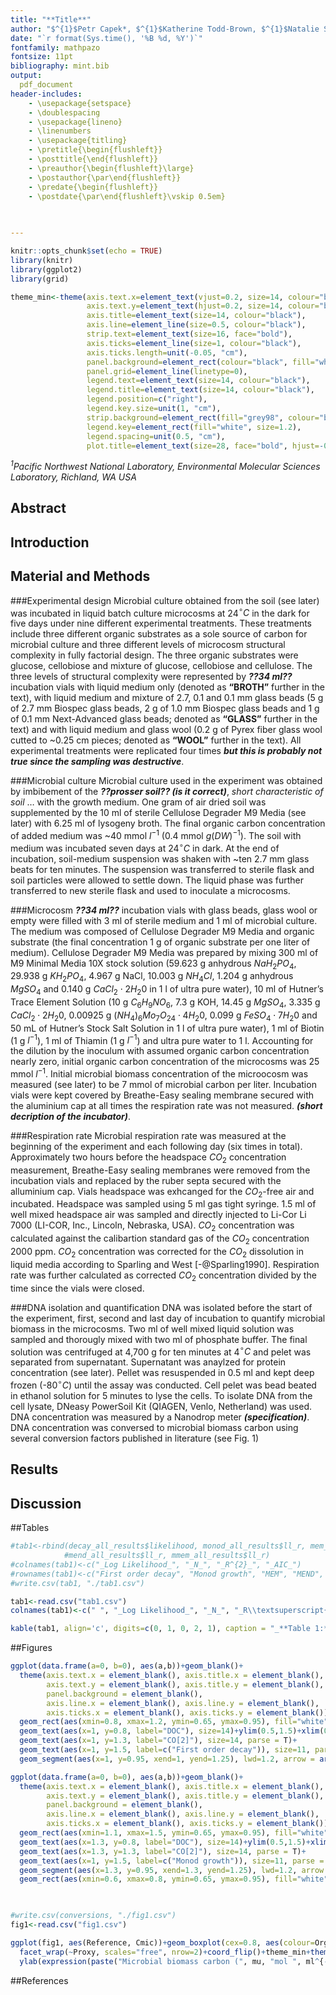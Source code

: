 ```yaml
---
title: "**Title**"
author: "$^{1}$Petr Capek*, $^{1}$Katherine Todd-Brown, $^{1}$Natalie Sadler, $^{1}$Nancy Hess, $^{1}$Kirsten Hofmockel"
date: "`r format(Sys.time(), '%B %d, %Y')`"
fontfamily: mathpazo
fontsize: 11pt
bibliography: mint.bib
output: 
  pdf_document
header-includes:
    - \usepackage{setspace}
    - \doublespacing
    - \usepackage{lineno}
    - \linenumbers
    - \usepackage{titling}
    - \pretitle{\begin{flushleft}}
    - \posttitle{\end{flushleft}}
    - \preauthor{\begin{flushleft}\large}
    - \postauthor{\par\end{flushleft}}
    - \predate{\begin{flushleft}}
    - \postdate{\par\end{flushleft}\vskip 0.5em}

  
  
---
```


```r
knitr::opts_chunk$set(echo = TRUE)
library(knitr)
library(ggplot2)
library(grid)

theme_min<-theme(axis.text.x=element_text(vjust=0.2, size=14, colour="black"),
                 axis.text.y=element_text(hjust=0.2, size=14, colour="black"),
                 axis.title=element_text(size=14, colour="black"),
                 axis.line=element_line(size=0.5, colour="black"),
                 strip.text=element_text(size=16, face="bold"),
                 axis.ticks=element_line(size=1, colour="black"),
                 axis.ticks.length=unit(-0.05, "cm"),
                 panel.background=element_rect(colour="black", fill="white"),
                 panel.grid=element_line(linetype=0),
                 legend.text=element_text(size=14, colour="black"),
                 legend.title=element_text(size=14, colour="black"),
                 legend.position=c("right"),
                 legend.key.size=unit(1, "cm"),
                 strip.background=element_rect(fill="grey98", colour="black"),
                 legend.key=element_rect(fill="white", size=1.2),
                 legend.spacing=unit(0.5, "cm"),
                 plot.title=element_text(size=28, face="bold", hjust=-0.05))


```

_$^{1}$Pacific Northwest National Laboratory, Environmental Molecular Sciences Laboratory, Richland, WA USA_

## Abstract

## Introduction

## Material and Methods
###Experimental design
Microbial culture obtained from the soil (see later) was incubated in liquid batch culture microcosms at 24$^{\circ}C$ in the dark for five days under nine different experimental treatments. These treatments include three different organic substrates as a sole source of carbon for microbial culture and three different levels of microcosm structural complexity in fully factorial design. The three organic substrates were glucose, cellobiose and mixture of glucose, cellobiose and cellulose. The three levels of structural complexity were represented by **_??34 ml??_** incubation vials with liquid medium only (denoted as **"BROTH"** further in the text), with liquid medium and mixture of 2.7, 0.1 and 0.1 mm glass beads (5 g of 2.7 mm Biospec glass beads, 2 g of 1.0 mm Biospec glass beads and 1 g of 0.1 mm Next-Advanced glass beads; denoted as **"GLASS"** further in the text) and with liquid medium and glass wool (0.2 g of Pyrex fiber glass wool cutted to ~0.25 cm pieces; denoted as **"WOOL"** further in the text). All experimental treatments were replicated four times **_but this is probably not true since the sampling was destructive_**.

###Microbial culture
Microbial culture used in the experiment was obtained by imbibement of the **_??prosser soil?? (is it correct)_**, _short characteristic of soil_ ... with the growth medium. One gram of air dried soil was supplemented by the 10 ml of sterile Cellulose Degrader M9 Media (see later) with 6.25 ml of lysogeny broth. The final organic carbon concentration of added medium was ~40 mmol $l^{-1}$ (0.4 mmol $g(DW)^{-1}$). The soil with medium was incubated seven days at 24$^{\circ}C$ in dark. At the end of incubation, soil-medium suspension was shaken with ~ten 2.7 mm glass beats for ten minutes. The suspension was transferred to sterile flask and soil particles were allowed to settle down. The liquid phase was further transferred to new sterile flask and used to inoculate a microcosms.   

###Microcosm
**_??34 ml??_** incubation vials with glass beads, glass wool or empty were filled with 3 ml of sterile medium and 1 ml of microbial culture. The medium was composed of Cellulose Degrader M9 Media and organic substrate (the final concentration 1 g of organic substrate per one liter of medium). Cellulose Degrader M9 Media was prepared by mixing 300 ml of M9 Minimal Media 10X stock solution (59.623 g anhydrous $NaH_{2}PO_{4}$, 29.938 g $KH_{2}PO_{4}$, 4.967 g NaCl, 10.003 g $NH_{4}Cl$, 1.204 g anhydrous $MgSO_{4}$ and 0.140 g $CaCl_{2}\cdot2H_{2}0$ in 1 l of ultra pure water), 10 ml of Hutner's Trace Element Solution (10 g $C_{6}H_{9}NO_{6}$, 7.3 g KOH, 14.45 g $MgSO_{4}$, 3.335 g $CaCl_{2}\cdot2H_{2}0$, 0.00925 g $(NH_{4})_{6}Mo_{7}O_{24}\cdot4H_{2}0$, 0.099 g $FeSO_{4}\cdot7H_{2}0$ and 50 mL of Hutner's Stock Salt Solution in 1 l of ultra pure water), 1 ml of Biotin (1 g $l^{-1}$), 1 ml of Thiamin (1 g $l^{-1}$) and ultra pure water to 1 l. Accounting for the dilution by the inoculum with assumed organic carbon concentration nearly zero, initial organic carbon concentration of the microcosms was 25 mmol $l^{-1}$. Initial microbial biomass concentration of the microocosm was measured (see later) to be 7 mmol of microbial carbon per liter. Incubation vials were kept covered by Breathe-Easy sealing membrane secured with the aluminium cap at all times the respiration rate was not measured. **_(short decription of the incubator)_**.

###Respiration rate
Microbial respiration rate was measured at the beginning of the experiment and each following day (six times in total). Approximately two hours before the headspace $CO_{2}$ concentration measurement, Breathe-Easy sealing membranes were removed from the incubation vials and replaced by the ruber septa secured with the alluminium cap. Vials headspace was exhcanged for the $CO_{2}$-free air and incubated. Headspace was sampled using 5 ml gas tight syringe. 1.5 ml of well mixed headspace air was sampled and directly injected to Li-Cor Li 7000 (LI-COR, Inc., Lincoln, Nebraska, USA). $CO_{2}$ concentration was calculated against the calibartion standard gas of the $CO_{2}$ concentration 2000 ppm. $CO_{2}$ concentration was corrected for the $CO_{2}$ dissolution in liquid media according to Sparling and West [-@Sparling1990]. Respiration rate was further calculated as corrected $CO_{2}$ concentration divided by the time since the vials were closed. 

###DNA isolation and quantification
DNA was isolated before the start of the experiment, first, second and last day of incubation to quantify microbial biomass in the microcosms. Two ml of well mixed liquid solution was sampled and thorougly mixed with two ml of phosphate buffer. The final solution was centrifuged at 4,700 g for ten minutes at 4$^{\circ}C$ and pelet was separated from supernatant. Supernatant was anaylzed for protein concentration (see later). Pellet was resuspended in 0.5 ml and kept deep frozen (-80$^{\circ}C$) until the assay was conducted. 
Cell pelet was bead beated in ethanol solution for 5 minutes to lyse the cells. To isolate DNA from the cell lysate, DNeasy PowerSoil Kit (QIAGEN, Venlo, Netherland) was used. DNA concentration was measured by a Nanodrop meter **_(specification)_**. DNA concentration was conversed to microbial biomass carbon using several conversion factors published in literature (see Fig. 1)  


## Results

## Discussion

##Tables
```r
#tab1<-rbind(decay_all_results$likelihood, monod_all_results$ll_r, mem_all_results$ll_r,
            #mend_all_results$ll_r, mmem_all_results$ll_r)
#colnames(tab1)<-c("_Log Likelihood_", "_N_", "_R^{2}_", "_AIC_")
#rownames(tab1)<-c("First order decay", "Monod growth", "MEM", "MEND", "MMEM")
#write.csv(tab1, "./tab1.csv")

tab1<-read.csv("tab1.csv")
colnames(tab1)<-c(" ", "_Log Likelihood_", "_N_", "_R\\textsuperscript{2}_", "_AIC_")

kable(tab1, align='c', digits=c(0, 1, 0, 2, 1), caption = "_**Table 1:** Correspondence between measured resiration rate and respiration rate modeled by five different models (First order decay, Monod growth, two different Microbial Enzyme Models (MEM and MEND) and Metabolic Microbial Enzyme Model (MMEM)). Log Likelihood, coefficient of determination ($R^{2}$), Akaike Information Criterion (AIC) and the number of estimated parameters are reported. All models are calibrated against measured respiration rate only._")
```

##Figures
```r

ggplot(data.frame(a=0, b=0), aes(a,b))+geom_blank()+
  theme(axis.text.x = element_blank(), axis.title.x = element_blank(),
        axis.text.y = element_blank(), axis.title.y = element_blank(),
        panel.background = element_blank(),
        axis.line.x = element_blank(), axis.line.y = element_blank(),
        axis.ticks.x = element_blank(), axis.ticks.y = element_blank())+
  geom_rect(aes(xmin=0.8, xmax=1.2, ymin=0.65, ymax=0.95), fill="white", colour="black", lwd=1.2)+
  geom_text(aes(x=1, y=0.8, label="DOC"), size=14)+ylim(0.5,1.5)+xlim(0.5,1.5)+
  geom_text(aes(x=1, y=1.3, label="CO[2]"), size=14, parse = T)+
  geom_text(aes(x=1, y=1.5, label=c("First order decay")), size=11, parse = F, fontface="italic")+
  geom_segment(aes(x=1, y=0.95, xend=1, yend=1.25), lwd=1.2, arrow = arrow(length = unit(0.5, "cm")))

ggplot(data.frame(a=0, b=0), aes(a,b))+geom_blank()+
  theme(axis.text.x = element_blank(), axis.title.x = element_blank(),
        axis.text.y = element_blank(), axis.title.y = element_blank(),
        panel.background = element_blank(),
        axis.line.x = element_blank(), axis.line.y = element_blank(),
        axis.ticks.x = element_blank(), axis.ticks.y = element_blank())+
  geom_rect(aes(xmin=1.1, xmax=1.5, ymin=0.65, ymax=0.95), fill="white", colour="black", lwd=1.2)+
  geom_text(aes(x=1.3, y=0.8, label="DOC"), size=14)+ylim(0.5,1.5)+xlim(0.5,1.5)+
  geom_text(aes(x=1.3, y=1.3, label="CO[2]"), size=14, parse = T)+
  geom_text(aes(x=1, y=1.5, label=c("Monod growth")), size=11, parse = F, fontface="italic")+
  geom_segment(aes(x=1.3, y=0.95, xend=1.3, yend=1.25), lwd=1.2, arrow = arrow(length = unit(0.5, "cm")))+
  geom_rect(aes(xmin=0.6, xmax=0.8, ymin=0.65, ymax=0.95), fill="white", colour="black", lwd=1.2)

  
```



```r

#write.csv(conversions, "./fig1.csv")
fig1<-read.csv("fig1.csv")

ggplot(fig1, aes(Reference, Cmic))+geom_boxplot(cex=0.8, aes(colour=Organism), show.legend = F)+
  facet_wrap(~Proxy, scales="free", nrow=2)+coord_flip()+theme_min+theme(axis.title.y = element_blank())+
  ylab(expression(paste("Microbial biomass carbon (", mu, "mol ", ml^{-1},")")))
```




##References